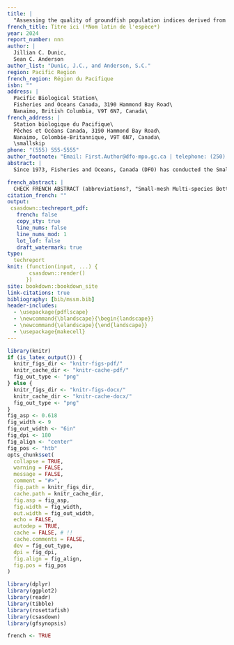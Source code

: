```yaml
---
title: |
  "Assessing the quality of groundfish population indices derived from the Small-mesh Multi-species Bottom Trawl Survey"
french_title: Titre ici (*Nom latin de l'espèce*)
year: 2024
report_number: nnn
author: |
  Jillian C. Dunic,
  Sean C. Anderson
author_list: "Dunic, J.C., and Anderson, S.C."
region: Pacific Region
french_region: Région du Pacifique
isbn: ""
address: |
  Pacific Biological Station\
  Fisheries and Oceans Canada, 3190 Hammond Bay Road\
  Nanaimo, British Columbia, V9T 6N7, Canada\
french_address: |
  Station biologique du Pacifique\
  Pêches et Océans Canada, 3190 Hammond Bay Road\
  Nanaimo, Colombie-Britannique, V9T 6N7, Canada\
  \smallskip
phone: "(555) 555-5555"
author_footnote: "Email: First.Author@dfo-mpo.gc.ca | telephone: (250) 756-5555"
abstract: |
  Since 1973, Fisheries and Oceans, Canada (DFO) has conducted the Small-mesh Multi-species Bottom Trawl Survey (SMMS), which is the longest continuous fisheries-independent monitoring time-series for groundfish off the coast of west coast Vancouver Island (WCVI). The survey was designed to collect data to assess stock status of Pink shrimp (*Pandalus jordani*) populations; however, groundfish and other species have also been sampled in this survey. The SMMS has the potential to serve as an important historical baseline for groundfish species off WCVI, given that the current synoptic trawl surveys that are designed for Pacific groundfish began in or after 2003. However, changes to the SMMS, including shifts in the spatial area sampled, changes to fishing gear, and changes to catch recording procedures, may affect the quality of SMMS groundfish population indices. Here, we examine changes to the SMMS and assess how these changes may affect interpretation of indices of relative biomass for groundfish. We then derive both design-based and spatiotemporal model-based groundfish population indices from the SMMS and compare these with other indices from the same region. Finally, we examine the distribution of lengths and ages collected from the SMMS and compare these with the synoptic West Coast Vancouver Island trawl survey (SYN WCVI). We identify some instances where the SMMS may have detected signs of rockfish recruitment earlier than the SYN WCVI survey. Spatiotemporal, model-based indices of abundance produced similar trends as the design-based indices for most species and may be better suited for calculating an index over the full time period given the changes in spatial sampling. However, changes to the survey such as the switch to comprehensive species sorting and identification in 2003, coupled with a lack of calibration data, mean that there are large uncertainties with the pre-2003 data. 

french_abstract: |
  CHECK FRENCH ABSTRACT (abbreviations?, "Small-mesh Multi-species Bottom Trawl Survey" cannot find anywher else?) Depuis 1973, Pêches et Océans Canada (MPO) effectue l'enquête multispécifique à petites mailles (SMMS), qui est la plus longue série chronologique continue de surveillance indépendante des pêches pour les poissons de fond au large de la côte ouest de l'île de Vancouver (WCVI). L'étude a été conçue pour collecter des données afin d'évaluer l'état des stocks de crevettes roses (*Pandalus jordanii*); cependant, des espèces de poissons de fond ont également été échantillonnées dans le cadre de cette étude. La SSMM peut servir de référence historique importante pour les espèces de poissons de fond au large de la COIV, étant donné que les enquêtes synoptiques actuelles au chalut conçues pour les poissons de fond du Pacifique ont commencé en 2003 ou après. Cependant, les changements apportés au SMMS, y compris les changements dans la zone spatiale échantillonnée, les changements dans les engins utilisés et les changements dans les procédures d'échantillonnage des poissons de fond, peuvent affecter la qualité des indices de population de poissons de fond du SMMS. Nous examinons ici les changements apportés au SMMS et évaluons comment ces changements peuvent affecter l'interprétation des indices de biomasse relative des poissons de fond. Nous dérivons ensuite des indices de population de poissons de fond basés sur la conception et sur des modèles spatio-temporels à partir du SMMS et nous les comparons à d'autres indices de la même région. Enfin, nous examinons la distribution des longueurs et des âges échantillonnés dans le cadre du SMMS et les comparons avec l'étude synoptique au chalut de la côte ouest de l'île de Vancouver (SYN WCVI). Nous identifions certains cas où le SMMS pourrait avoir détecté des signes de recrutement de sébastes plus tôt que dans le relevé SYN WCVI. Les indices d'abondance spatio-temporels basés sur des modèles ont produit des tendances similaires à celles des indices basés sur la conception pour la plupart des espèces et pourraient être mieux adaptés au calcul d'un indice sur l'ensemble de la période, compte tenu des changements dans l'échantillonnage spatial. Cependant, les changements apportés à l'étude, tels que le passage à un tri, un échantillonnage et une identification complets des espèces en 2003, associés à un manque de données d'étalonnage, signifient que les données antérieures à 2003 sont entachées de grandes incertitudes. 
citation_french: ""
output:
 csasdown::techreport_pdf:
   french: false
   copy_sty: true
   line_nums: false
   line_nums_mod: 1
   lot_lof: false
   draft_watermark: true
type:
  techreport
knit: (function(input, ...) {
       csasdown::render()
      })
site: bookdown::bookdown_site
link-citations: true
bibliography: [bib/mssm.bib]
header-includes:
  - \usepackage{pdflscape}
  - \newcommand{\blandscape}{\begin{landscape}}
  - \newcommand{\elandscape}{\end{landscape}}
  - \usepackage{makecell}
---
```


```r
library(knitr)
if (is_latex_output()) {
  knitr_figs_dir <- "knitr-figs-pdf/"
  knitr_cache_dir <- "knitr-cache-pdf/"
  fig_out_type <- "png"
} else {
  knitr_figs_dir <- "knitr-figs-docx/"
  knitr_cache_dir <- "knitr-cache-docx/"
  fig_out_type <- "png"
}
fig_asp <- 0.618
fig_width <- 9
fig_out_width <- "6in"
fig_dpi <- 180
fig_align <- "center"
fig_pos <- "htb"
opts_chunk$set(
  collapse = TRUE,
  warning = FALSE,
  message = FALSE,
  comment = "#>",
  fig.path = knitr_figs_dir,
  cache.path = knitr_cache_dir,
  fig.asp = fig_asp,
  fig.width = fig_width,
  out.width = fig_out_width,
  echo = FALSE,
  autodep = TRUE,
  cache = FALSE, # !!
  cache.comments = FALSE,
  dev = fig_out_type,
  dpi = fig_dpi,
  fig.align = fig_align,
  fig.pos = fig_pos
)
```

```r
library(dplyr)
library(ggplot2)
library(readr)
library(tibble)
library(rosettafish)
library(csasdown)
library(gfsynopsis)
```

```r
french <- TRUE
```
